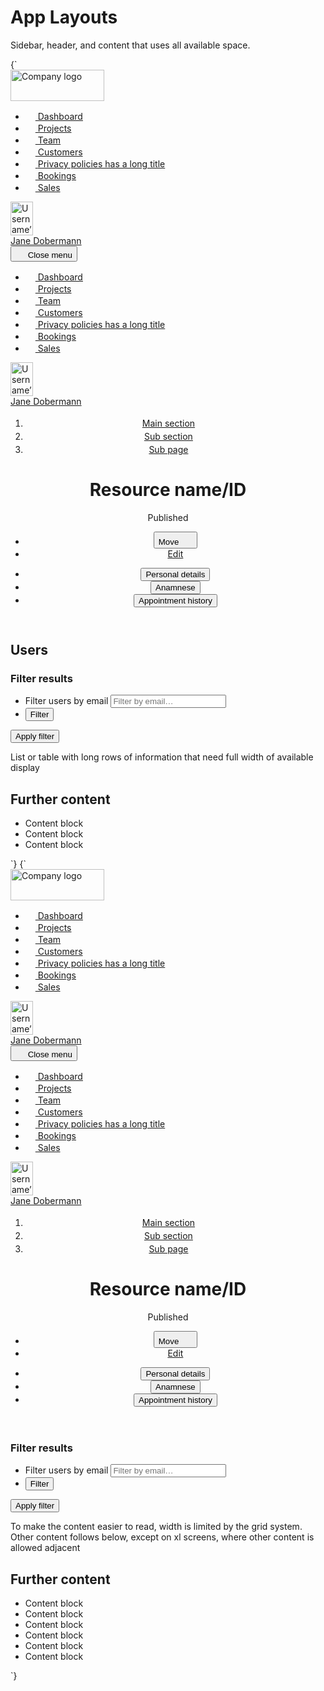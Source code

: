 
<Meta title="UI/App Layouts" />

# App Layouts

Sidebar, header, and content that uses all available space.

<Canvas>
   <Story name="Sidebar, header, fullwidth content" inline={false} height="80vh">
    {`
      <div class="u-flex u-height-100vh">
        <nav class="u-flex">
          <div class="u-hidden o-sidebar--large u-flex-shrink-0 u-bg-gray-80 u-padding-m-top u-flex@l u-flex-col">
            <img src="${logoLarge}" width="150" height="50" alt="Company logo" class="u-flex-shrink-0 u-margin-m-left u-margin-m-right u-margin-m-bottom" />
            <ul class="u-flex-grow-1 u-flex-shrink-1 u-overflow-y-auto a-list-reset u-flex u-flex-col u-items-stretch u-padding-xs-right u-padding-xs-left">
              <li class="u-margin-xs-bottom u-flex">
                <a href="/" class="a-button a-button--nav u-flex-grow-1">
                  <svg width="16" height="16" class="a-button-nav__icon a-icon a-icon--l u-margin-s-right u-margin-neg-xxs--left" aria-hidden="true" focusable="false">
                    <use xlink:href="${icons}#icon-home"></use>
                  </svg>
                  Dashboard
                </a>
              </li>
              <li class="u-margin-xs-bottom u-flex">
                <a href="/" class="a-button a-button--nav u-flex-grow-1" aria-current="page">
                  <svg width="16" height="16" class="a-button-nav__icon a-icon a-icon--l u-margin-s-right u-margin-neg-xxs--left" aria-hidden="true" focusable="false">
                    <use xlink:href="${icons}#icon-filter"></use>
                  </svg>
                  Projects
                </a>
              </li>
              <li class="u-margin-xs-bottom u-flex">
                <a href="/" class="a-button a-button--nav u-flex-grow-1">
                  <svg width="16" height="16" class="a-button-nav__icon a-icon a-icon--l u-margin-s-right u-margin-neg-xxs--left" aria-hidden="true" focusable="false">
                    <use xlink:href="${icons}#icon-mail"></use>
                  </svg>
                  Team
                </a>
              </li>
              <li class="u-margin-xs-bottom u-flex">
                <a href="/" class="a-button a-button--nav u-flex-grow-1">
                  <svg width="16" height="16" class="a-button-nav__icon a-icon a-icon--l u-margin-s-right u-margin-neg-xxs--left" aria-hidden="true" focusable="false">
                    <use xlink:href="${icons}#icon-check"></use>
                  </svg>
                  Customers
                </a>
              </li>
              <li class="u-margin-xs-bottom u-flex">
                <a href="/" class="a-button a-button--nav u-flex-grow-1">
                  <svg width="16" height="16" class="a-button-nav__icon a-icon a-icon--l u-margin-s-right u-margin-neg-xxs--left" aria-hidden="true" focusable="false">
                    <use xlink:href="${icons}#icon-pencil"></use>
                  </svg>
                  <span class="u-truncate">Privacy policies has a long title</span>
                </a>
              </li>
              <li class="u-margin-xs-bottom u-flex">
                <a href="/" class="a-button a-button--nav u-flex-grow-1">
                  <svg width="16" height="16" class="a-button-nav__icon a-icon a-icon--l u-margin-s-right u-margin-neg-xxs--left" aria-hidden="true" focusable="false">
                    <use xlink:href="${icons}#icon-bin"></use>
                  </svg>
                  Bookings
                </a>
              </li>
              <li class="u-margin-xs-bottom u-flex">
                <a href="/" class="a-button a-button--nav u-flex-grow-1">
                  <svg width="16" height="16" class="a-button-nav__icon a-icon a-icon--l u-margin-s-right u-margin-neg-xxs--left" aria-hidden="true" focusable="false">
                    <use xlink:href="${icons}#icon-search"></use>
                  </svg>
                  Sales
                </a>
              </li>
            </ul>
            <div class="u-flex-shrink-0 u-padding-xs-y u-margin-xs-left u-margin-xs-right u-border-gray-70-top">
              <a href="/" class="a-button a-button--nav-large">
                <div class="a-button__icon a-avatar">
                  <img src="https://placekitten.com/100/150" width="36" height="54" alt="Username’s avatar" class="a-avatar" />
                </div>
                <span class="a-button__label">Jane Dobermann</span>
              </a>
            </div>
          </div>
          <div class="o-sidebar--small u-bg-gray-80 u-flex u-flex-col u-hidden@l">
            <button class="u-flex-shrink-0 a-button a-button--icon a-button--icon-reversed u-margin-xxs-left" title="Close menu" aria-controls="navbar-1" aria-expanded="true">
              <svg width="16" height="16" class="a-icon" aria-hidden="true" focusable="false">
                <use xlink:href="${icons}#icon-cross"></use>
              </svg>
              <span class="u-sr-only">Close menu</span>
            </button>
            <ul class="u-flex-grow-1 u-flex-shrink-1 u-overflow-y-auto a-list-reset u-flex u-flex-col u-items-stretch u-padding-xs-right u-padding-xs-left">
              <li class="u-margin-xs-bottom u-flex">
                <a href="/" class="a-button a-button--nav u-flex-grow-1">
                  <svg width="16" height="16" class="a-button-nav__icon a-icon a-icon--l u-margin-s-right u-margin-neg-xxs--left" aria-hidden="true" focusable="false">
                    <use xlink:href="${icons}#icon-home"></use>
                  </svg>
                  Dashboard
                </a>
              </li>
              <li class="u-margin-xs-bottom u-flex">
                <a href="/" class="a-button a-button--nav u-flex-grow-1" aria-current="page">
                  <svg width="16" height="16" class="a-button-nav__icon a-icon a-icon--l u-margin-s-right u-margin-neg-xxs--left" aria-hidden="true" focusable="false">
                    <use xlink:href="${icons}#icon-filter"></use>
                  </svg>
                  Projects
                </a>
              </li>
              <li class="u-margin-xs-bottom u-flex">
                <a href="/" class="a-button a-button--nav u-flex-grow-1">
                  <svg width="16" height="16" class="a-button-nav__icon a-icon a-icon--l u-margin-s-right u-margin-neg-xxs--left" aria-hidden="true" focusable="false">
                    <use xlink:href="${icons}#icon-mail"></use>
                  </svg>
                  Team
                </a>
              </li>
              <li class="u-margin-xs-bottom u-flex">
                <a href="/" class="a-button a-button--nav u-flex-grow-1">
                  <svg width="16" height="16" class="a-button-nav__icon a-icon a-icon--l u-margin-s-right u-margin-neg-xxs--left" aria-hidden="true" focusable="false">
                    <use xlink:href="${icons}#icon-check"></use>
                  </svg>
                  Customers
                </a>
              </li>
              <li class="u-margin-xs-bottom u-flex">
                <a href="/" class="a-button a-button--nav u-flex-grow-1">
                  <svg width="16" height="16" class="a-button-nav__icon a-icon a-icon--l u-margin-s-right u-margin-neg-xxs--left" aria-hidden="true" focusable="false">
                    <use xlink:href="${icons}#icon-pencil"></use>
                  </svg>
                  <span class="u-truncate">Privacy policies has a long title</span>
                </a>
              </li>
              <li class="u-margin-xs-bottom u-flex">
                <a href="/" class="a-button a-button--nav u-flex-grow-1">
                  <svg width="16" height="16" class="a-button-nav__icon a-icon a-icon--l u-margin-s-right u-margin-neg-xxs--left" aria-hidden="true" focusable="false">
                    <use xlink:href="${icons}#icon-bin"></use>
                  </svg>
                  Bookings
                </a>
              </li>
              <li class="u-margin-xs-bottom u-flex">
                <a href="/" class="a-button a-button--nav u-flex-grow-1">
                  <svg width="16" height="16" class="a-button-nav__icon a-icon a-icon--l u-margin-s-right u-margin-neg-xxs--left" aria-hidden="true" focusable="false">
                    <use xlink:href="${icons}#icon-search"></use>
                  </svg>
                  Sales
                </a>
              </li>
            </ul>
            <div class="u-flex-shrink-0 u-padding-xs-y u-margin-xs-left u-margin-xs-right u-border-gray-70-top">
              <a href="/" class="a-button a-button--nav-large">
                <div class="a-button__icon a-avatar">
                  <img src="https://placekitten.com/100/150" width="36" height="54" alt="Username’s avatar" class="a-avatar" />
                </div>
                <span class="a-button__label">Jane Dobermann</span>
              </a>
            </div>
          </div>
        </nav>
        <main class="u-flex-grow-1 u-flex u-flex-col">
          <header class="u-bg-gray-5 u-padding-l-top u-flex-shrink-0">
            <div class="a-content a-content--full">
              <div class="u-padding-xl-bottom">
                <ol class="u-h6 a-list-reset u-flex u-flex-wrap u-items-center">
                  <li class="u-margin-xs-right u-flex u-items-center">
                    <a href="/">Main section</a>
                    <svg width="18" height="18" class="a-icon a-icon--m u-fg-gray-30 u-margin-xs-left" aria-hidden="true" focusable="false" xmlns="http://www.w3.org/2000/svg" viewBox="0 0 100 100">
                      <use xlink:href="${icons}#icon-caret-right"></use>
                    </svg>
                  </li>
                  <li class="u-margin-xs-right u-flex u-items-center">
                    <a href="/">Sub section</a>
                    <svg width="18" height="18" class="a-icon a-icon--m u-fg-gray-30 u-margin-xs-left" aria-hidden="true" focusable="false" xmlns="http://www.w3.org/2000/svg" viewBox="0 0 100 100">
                      <use xlink:href="${icons}#icon-caret-right"></use>
                    </svg>
                  </li>
                  <li class="u-margin-xs-right u-flex u-items-center">
                    <a href="/">Sub page</a>
                    <svg width="18" height="18" class="a-icon a-icon--m u-fg-gray-30 u-margin-xs-left" aria-hidden="true" focusable="false" xmlns="http://www.w3.org/2000/svg" viewBox="0 0 100 100">
                      <use xlink:href="${icons}#icon-caret-right"></use>
                    </svg>
                  </li>
                </ol>
                <div class="u-flex u-justify-between u-flex-wrap u-items-center">
                  <div class="u-flex u-flex-wrap u-items-center">
                    <h1 class="u-margin-m-right u-break-text">Resource name/ID</h1>
                    <div class="u-flex-shrink-0 u-margin-m-bottom">
                      <span class="a-badge a-badge--gray u-font-medium">Published</span>
                    </div>
                  </div>
                  <ul class="a-list-reset u-flex u-flex-wrap">
                    <li class="u-margin-s-right u-margin-m-bottom u-relative@m">
                      <button type="button" class="a-button a-button--ui" aria-controls="dropdown-1" aria-expanded="false">
                        <span class="a-button__label">Move</span>
                        <svg width="18" height="18" class="a-button__icon a-icon a-icon--m" aria-hidden="true" focusable="false" xmlns="http://www.w3.org/2000/svg" viewBox="0 0 100 100">
                          <use xlink:href="${icons}#icon-caret-down"></use>
                        </svg>
                      </button>
                    </li>
                    <li class="u-margin-m-bottom">
                      <a href="/" class="a-button">Edit</a>
                    </li>
                  </ul>
                </div>
              </div>
              <ul class="a-list-reset u-flex u-overflow-x-auto l-items-end a-button--tab-container u-margin-m-bottom" role="tablist" aria-label="Patient data">
                <li class="u-margin-s-right">
                  <button class="a-button a-button--tab" role="tab" aria-selected="true" aria-controls="tab-panel-1" id="tab-1" tabindex="0">
                    Personal details
                  </button>
                </li>
                <li class="u-margin-s-right">
                  <button class="a-button a-button--tab" role="tab" aria-selected="false" aria-controls="tab-panel-2" id="tab-2" tabindex="0">
                    Anamnese
                  </button>
                </li>
                <li class="u-margin-s-right">
                  <button class="a-button a-button--tab" role="tab" aria-selected="false" aria-controls="tab-panel-3" id="tab-3" tabindex="0">
                    Appointment history
                  </button>
                </li>
              </ul>
            </div>
          </header>
          <div class="a-content a-content--full u-padding-l-y u-flex-grow-1 u-overflow-y-auto">
            <h2 class="u-sr-only">Users</h2>
            <form action="" method="POST" role="search" class="u-margin-m-bottom u-flex">
              <h3 class="u-sr-only">Filter results</h3>
              <ul class="o-ui-group u-flex a-list-reset">
                <li class="u-flex">
                  <label for="search_users" class="u-sr-only">Filter users by email</label>
                  <input type="search" id="search_users" class="o-ui-group__item u-round-0-tr u-round-0-br" placeholder="Filter by email…" />
                </li>
                <li class="u-flex u-relative">
                  <button type="button" class="a-button a-button--ui u-round-0-tl u-round-0-bl">
                    Filter
                  </button>
                </li>
              </ul>
              <button class="a-button u-sr-only" type="submit">Apply filter</button>
            </form>
            <div class="a-card u-bg-background u-aspect-ratio u-aspect-ratio-16-9 u-relative u-margin-xl-bottom">
              <div class="u-absolute-center">List or table with long rows of information that need full width of available display</div>
            </div>
            <h2>Further content</h2>
            <ul class="a-list-reset u-grid u-grid-cols-2@l u-grid-cols-3@xl u-gap-l u-margin-xl-bottom">
              <li class="a-card u-bg-background u-aspect-ratio u-aspect-ratio-16-9 u-relative">
                <div class="u-absolute-center">Content block</div>
              </li>
              <li class="a-card u-bg-background u-aspect-ratio u-aspect-ratio-16-9 u-relative">
                <div class="u-absolute-center">Content block</div>
              </li>
              <li class="a-card u-bg-background u-aspect-ratio u-aspect-ratio-16-9 u-relative">
                <div class="u-absolute-center">Content block</div>
              </li>
            </ul>
          </div>
        </main>
      </div>
    `}
  </Story>
</Canvas>

<Canvas>
   <Story name="Sidebar, header, small content" inline={false} height="80vh">
    {`
      <div class="u-flex u-height-100vh">
        <nav class="u-flex">
          <div class="u-hidden o-sidebar--large u-flex-shrink-0 u-bg-gray-80 u-padding-m-top u-flex@l u-flex-col">
            <img src="${logoLarge}" width="150" height="50" alt="Company logo" class="u-flex-shrink-0 u-margin-m-left u-margin-m-right u-margin-m-bottom" />
            <ul class="u-flex-grow-1 u-flex-shrink-1 u-overflow-y-auto a-list-reset u-flex u-flex-col u-items-stretch u-padding-xs-right u-padding-xs-left">
              <li class="u-margin-xs-bottom u-flex">
                <a href="/" class="a-button a-button--nav u-flex-grow-1">
                  <svg width="16" height="16" class="a-button-nav__icon a-icon a-icon--l u-margin-s-right u-margin-neg-xxs--left" aria-hidden="true" focusable="false">
                    <use xlink:href="${icons}#icon-home"></use>
                  </svg>
                  Dashboard
                </a>
              </li>
              <li class="u-margin-xs-bottom u-flex">
                <a href="/" class="a-button a-button--nav u-flex-grow-1" aria-current="page">
                  <svg width="16" height="16" class="a-button-nav__icon a-icon a-icon--l u-margin-s-right u-margin-neg-xxs--left" aria-hidden="true" focusable="false">
                    <use xlink:href="${icons}#icon-filter"></use>
                  </svg>
                  Projects
                </a>
              </li>
              <li class="u-margin-xs-bottom u-flex">
                <a href="/" class="a-button a-button--nav u-flex-grow-1">
                  <svg width="16" height="16" class="a-button-nav__icon a-icon a-icon--l u-margin-s-right u-margin-neg-xxs--left" aria-hidden="true" focusable="false">
                    <use xlink:href="${icons}#icon-mail"></use>
                  </svg>
                  Team
                </a>
              </li>
              <li class="u-margin-xs-bottom u-flex">
                <a href="/" class="a-button a-button--nav u-flex-grow-1">
                  <svg width="16" height="16" class="a-button-nav__icon a-icon a-icon--l u-margin-s-right u-margin-neg-xxs--left" aria-hidden="true" focusable="false">
                    <use xlink:href="${icons}#icon-check"></use>
                  </svg>
                  Customers
                </a>
              </li>
              <li class="u-margin-xs-bottom u-flex">
                <a href="/" class="a-button a-button--nav u-flex-grow-1">
                  <svg width="16" height="16" class="a-button-nav__icon a-icon a-icon--l u-margin-s-right u-margin-neg-xxs--left" aria-hidden="true" focusable="false">
                    <use xlink:href="${icons}#icon-pencil"></use>
                  </svg>
                  <span class="u-truncate">Privacy policies has a long title</span>
                </a>
              </li>
              <li class="u-margin-xs-bottom u-flex">
                <a href="/" class="a-button a-button--nav u-flex-grow-1">
                  <svg width="16" height="16" class="a-button-nav__icon a-icon a-icon--l u-margin-s-right u-margin-neg-xxs--left" aria-hidden="true" focusable="false">
                    <use xlink:href="${icons}#icon-bin"></use>
                  </svg>
                  Bookings
                </a>
              </li>
              <li class="u-margin-xs-bottom u-flex">
                <a href="/" class="a-button a-button--nav u-flex-grow-1">
                  <svg width="16" height="16" class="a-button-nav__icon a-icon a-icon--l u-margin-s-right u-margin-neg-xxs--left" aria-hidden="true" focusable="false">
                    <use xlink:href="${icons}#icon-search"></use>
                  </svg>
                  Sales
                </a>
              </li>
            </ul>
            <div class="u-flex-shrink-0 u-padding-xs-y u-margin-xs-left u-margin-xs-right u-border-gray-70-top">
              <a href="/" class="a-button a-button--nav-large">
                <div class="a-button__icon a-avatar">
                  <img src="https://placekitten.com/100/150" width="36" height="54" alt="Username’s avatar" class="a-avatar" />
                </div>
                <span class="a-button__label">Jane Dobermann</span>
              </a>
            </div>
          </div>
          <div class="o-sidebar--small u-bg-gray-80 u-flex u-flex-col u-hidden@l">
            <button class="u-flex-shrink-0 a-button a-button--icon a-button--icon-reversed u-margin-xxs-left" title="Close menu" aria-controls="navbar-1" aria-expanded="true">
              <svg width="16" height="16" class="a-icon" aria-hidden="true" focusable="false">
                <use xlink:href="${icons}#icon-cross"></use>
              </svg>
              <span class="u-sr-only">Close menu</span>
            </button>
            <ul class="u-flex-grow-1 u-flex-shrink-1 u-overflow-y-auto a-list-reset u-flex u-flex-col u-items-stretch u-padding-xs-right u-padding-xs-left">
              <li class="u-margin-xs-bottom u-flex">
                <a href="/" class="a-button a-button--nav u-flex-grow-1">
                  <svg width="16" height="16" class="a-button-nav__icon a-icon a-icon--l u-margin-s-right u-margin-neg-xxs--left" aria-hidden="true" focusable="false">
                    <use xlink:href="${icons}#icon-home"></use>
                  </svg>
                  Dashboard
                </a>
              </li>
              <li class="u-margin-xs-bottom u-flex">
                <a href="/" class="a-button a-button--nav u-flex-grow-1" aria-current="page">
                  <svg width="16" height="16" class="a-button-nav__icon a-icon a-icon--l u-margin-s-right u-margin-neg-xxs--left" aria-hidden="true" focusable="false">
                    <use xlink:href="${icons}#icon-filter"></use>
                  </svg>
                  Projects
                </a>
              </li>
              <li class="u-margin-xs-bottom u-flex">
                <a href="/" class="a-button a-button--nav u-flex-grow-1">
                  <svg width="16" height="16" class="a-button-nav__icon a-icon a-icon--l u-margin-s-right u-margin-neg-xxs--left" aria-hidden="true" focusable="false">
                    <use xlink:href="${icons}#icon-mail"></use>
                  </svg>
                  Team
                </a>
              </li>
              <li class="u-margin-xs-bottom u-flex">
                <a href="/" class="a-button a-button--nav u-flex-grow-1">
                  <svg width="16" height="16" class="a-button-nav__icon a-icon a-icon--l u-margin-s-right u-margin-neg-xxs--left" aria-hidden="true" focusable="false">
                    <use xlink:href="${icons}#icon-check"></use>
                  </svg>
                  Customers
                </a>
              </li>
              <li class="u-margin-xs-bottom u-flex">
                <a href="/" class="a-button a-button--nav u-flex-grow-1">
                  <svg width="16" height="16" class="a-button-nav__icon a-icon a-icon--l u-margin-s-right u-margin-neg-xxs--left" aria-hidden="true" focusable="false">
                    <use xlink:href="${icons}#icon-pencil"></use>
                  </svg>
                  <span class="u-truncate">Privacy policies has a long title</span>
                </a>
              </li>
              <li class="u-margin-xs-bottom u-flex">
                <a href="/" class="a-button a-button--nav u-flex-grow-1">
                  <svg width="16" height="16" class="a-button-nav__icon a-icon a-icon--l u-margin-s-right u-margin-neg-xxs--left" aria-hidden="true" focusable="false">
                    <use xlink:href="${icons}#icon-bin"></use>
                  </svg>
                  Bookings
                </a>
              </li>
              <li class="u-margin-xs-bottom u-flex">
                <a href="/" class="a-button a-button--nav u-flex-grow-1">
                  <svg width="16" height="16" class="a-button-nav__icon a-icon a-icon--l u-margin-s-right u-margin-neg-xxs--left" aria-hidden="true" focusable="false">
                    <use xlink:href="${icons}#icon-search"></use>
                  </svg>
                  Sales
                </a>
              </li>
            </ul>
            <div class="u-flex-shrink-0 u-padding-xs-y u-margin-xs-left u-margin-xs-right u-border-gray-70-top">
              <a href="/" class="a-button a-button--nav-large">
                <div class="a-button__icon a-avatar">
                  <img src="https://placekitten.com/100/150" width="36" height="54" alt="Username’s avatar" class="a-avatar" />
                </div>
                <span class="a-button__label">Jane Dobermann</span>
              </a>
            </div>
          </div>
        </nav>
        <main class="u-flex-grow-1 u-flex u-flex-col">
          <header class="u-bg-gray-5 u-padding-l-top u-flex-shrink-0">
            <div class="a-content a-content--full">
              <div class="u-padding-xl-bottom">
                <ol class="u-h6 a-list-reset u-flex u-flex-wrap u-items-center">
                  <li class="u-margin-xs-right u-flex u-items-center">
                    <a href="/">Main section</a>
                    <svg width="18" height="18" class="a-icon a-icon--m u-fg-gray-30 u-margin-xs-left" aria-hidden="true" focusable="false" xmlns="http://www.w3.org/2000/svg" viewBox="0 0 100 100">
                      <use xlink:href="${icons}#icon-caret-right"></use>
                    </svg>
                  </li>
                  <li class="u-margin-xs-right u-flex u-items-center">
                    <a href="/">Sub section</a>
                    <svg width="18" height="18" class="a-icon a-icon--m u-fg-gray-30 u-margin-xs-left" aria-hidden="true" focusable="false" xmlns="http://www.w3.org/2000/svg" viewBox="0 0 100 100">
                      <use xlink:href="${icons}#icon-caret-right"></use>
                    </svg>
                  </li>
                  <li class="u-margin-xs-right u-flex u-items-center">
                    <a href="/">Sub page</a>
                    <svg width="18" height="18" class="a-icon a-icon--m u-fg-gray-30 u-margin-xs-left" aria-hidden="true" focusable="false" xmlns="http://www.w3.org/2000/svg" viewBox="0 0 100 100">
                      <use xlink:href="${icons}#icon-caret-right"></use>
                    </svg>
                  </li>
                </ol>
                <div class="u-flex u-justify-between u-flex-wrap u-items-center">
                  <div class="u-flex u-flex-wrap u-items-center">
                    <h1 class="u-margin-m-right u-break-text">Resource name/ID</h1>
                    <div class="u-flex-shrink-0 u-margin-m-bottom">
                      <span class="a-badge a-badge--gray u-font-medium">Published</span>
                    </div>
                  </div>
                  <ul class="a-list-reset u-flex u-flex-wrap">
                    <li class="u-margin-s-right u-margin-m-bottom u-relative@m">
                      <button type="button" class="a-button a-button--ui" aria-controls="dropdown-1" aria-expanded="false">
                        <span class="a-button__label">Move</span>
                        <svg width="18" height="18" class="a-button__icon a-icon a-icon--m" aria-hidden="true" focusable="false" xmlns="http://www.w3.org/2000/svg" viewBox="0 0 100 100">
                          <use xlink:href="${icons}#icon-caret-down"></use>
                        </svg>
                      </button>
                    </li>
                    <li class="u-margin-m-bottom">
                      <a href="/" class="a-button">Edit</a>
                    </li>
                  </ul>
                </div>
              </div>
              <ul class="a-list-reset u-flex u-overflow-x-auto l-items-end a-button--tab-container u-margin-m-bottom" role="tablist" aria-label="Patient data">
                <li class="u-margin-s-right">
                  <button class="a-button a-button--tab" role="tab" aria-selected="true" aria-controls="tab-panel-1" id="tab-1" tabindex="0">
                    Personal details
                  </button>
                </li>
                <li class="u-margin-s-right">
                  <button class="a-button a-button--tab" role="tab" aria-selected="false" aria-controls="tab-panel-2" id="tab-2" tabindex="0">
                    Anamnese
                  </button>
                </li>
                <li class="u-margin-s-right">
                  <button class="a-button a-button--tab" role="tab" aria-selected="false" aria-controls="tab-panel-3" id="tab-3" tabindex="0">
                    Appointment history
                  </button>
                </li>
              </ul>
            </div>
          </header>
          <div class="u-flex-grow-1 u-overflow-y-auto u-grid u-gap-l u-grid-cols-2@xl a-content a-content--full u-margin-0">
            <div class="u-padding-l-y">
              <form action="" method="POST" role="search" class="u-margin-m-bottom u-flex">
                <h3 class="u-sr-only">Filter results</h3>
                <ul class="o-ui-group u-flex a-list-reset">
                  <li class="u-flex">
                    <label for="search_users" class="u-sr-only">Filter users by email</label>
                    <input type="search" id="search_users" class="o-ui-group__item u-round-0-tr u-round-0-br" placeholder="Filter by email…" />
                  </li>
                  <li class="u-flex u-relative">
                    <button type="button" class="a-button a-button--ui u-round-0-tl u-round-0-bl">
                      Filter
                    </button>
                  </li>
                </ul>
                <button class="a-button u-sr-only" type="submit">Apply filter</button>
              </form>
              <div class="a-card u-bg-background u-aspect-ratio u-aspect-ratio-16-9 u-relative u-margin-xl-bottom">
                <div class="u-absolute-center">
                  To make the content easier to read, width is limited by the grid system. Other content follows below, except on xl screens, where other content is allowed adjacent
                </div>
              </div>
            </div>
            <div class="u-padding-l-y">
              <h2>Further content</h2>
              <ul class="a-list-reset u-grid u-grid-cols-2@l u-grid-cols-3@xl u-gap-l u-margin-xl-bottom">
                <li class="a-card u-bg-background u-aspect-ratio u-aspect-ratio-16-9 u-relative">
                  <div class="u-absolute-center">Content block</div>
                </li>
                <li class="a-card u-bg-background u-aspect-ratio u-aspect-ratio-16-9 u-relative">
                  <div class="u-absolute-center">Content block</div>
                </li>
                <li class="a-card u-bg-background u-aspect-ratio u-aspect-ratio-16-9 u-relative">
                  <div class="u-absolute-center">Content block</div>
                </li>
                <li class="a-card u-bg-background u-aspect-ratio u-aspect-ratio-16-9 u-relative">
                  <div class="u-absolute-center">Content block</div>
                </li>
                <li class="a-card u-bg-background u-aspect-ratio u-aspect-ratio-16-9 u-relative">
                  <div class="u-absolute-center">Content block</div>
                </li>
                <li class="a-card u-bg-background u-aspect-ratio u-aspect-ratio-16-9 u-relative">
                  <div class="u-absolute-center">Content block</div>
                </li>
              </ul>
            </div>
          </div>
        </main>
      </div>
    `}
  </Story>
</Canvas>
